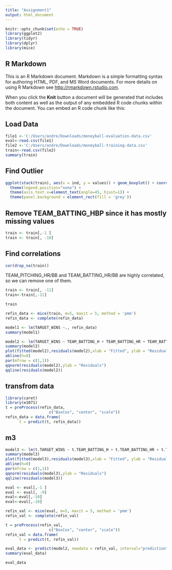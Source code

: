 ---
title: "Assignment1"
output: html_document
---

```{r setup, include=FALSE}
knitr::opts_chunk$set(echo = TRUE)
library(ggplot2)
library(tidyr)
library(dplyr)
library(mice)
```

## R Markdown

This is an R Markdown document. Markdown is a simple formatting syntax for authoring HTML, PDF, and MS Word documents. For more details on using R Markdown see <http://rmarkdown.rstudio.com>.

When you click the **Knit** button a document will be generated that includes both content as well as the output of any embedded R code chunks within the document. You can embed an R code chunk like this:

## Load Data
```{r cars}
file1 <-'C:/Users/andre/Downloads/moneyball-evaluation-data.csv'
eval<-read.csv(file1)
file2 <-'C:/Users/andre/Downloads/moneyball-training-data.csv'
train<-read.csv(file2)
summary(train)
```



## Find Outlier

```{r pressure, echo=FALSE}
ggplot(stack(train), aes(x = ind, y = values)) + geom_boxplot() + coord_cartesian(ylim = c(0, 2000)) +
  theme(legend.position="none") +
  theme(axis.text.x=element_text(angle=45, hjust=1)) + 
  theme(panel.background = element_rect(fill = 'grey'))
```
## Remove TEAM_BATTING_HBP since it has mostly missing values
```{r}
train <- train[,-1 ]
train <- train[, -10]
```


## Find correlations
```{r}
cor(drop_na(train))
```

TEAM_PITCHING_HR/BB and TEAM_BATTING_HR/BB are highly correlated, so we can remove one of them.

```{r}
train <- train[, -11]
train<-train[,-11]

train
```


```{r}
refin_data <- mice(train, m=5, maxit = 5, method = 'pmm')
refin_data <- complete(refin_data)

```
```{r}

model1 <- lm(TARGET_WINS ~., refin_data)
summary(model1)

```

```{r}
model2 <- lm(TARGET_WINS ~ TEAM_BATTING_H + TEAM_BATTING_HR + TEAM_BATTING_SO + TEAM_BASERUN_SB + TEAM_PITCHING_H + TEAM_FIELDING_E + TEAM_FIELDING_DP , refin_data)
summary(model2) 
plot(fitted(model2),residuals(model2),xlab = "Fitted", ylab = "Residuals")
abline(h=0)
par(mfrow = c(1,1))
qqnorm(residuals(model2),ylab = "Residuals")
qqline(residuals(model2))
```
## transfrom data
```{r}
library(caret)
library(e1071)
t = preProcess(refin_data, 
                   c("BoxCox", "center", "scale"))
refin_data = data.frame(
      t = predict(t, refin_data))
```
## m3
```{r}
model3 <- lm(t.TARGET_WINS ~ t.TEAM_BATTING_H + t.TEAM_BATTING_HR + t.TEAM_BATTING_SO + t.TEAM_BASERUN_SB + t.TEAM_PITCHING_H + t.TEAM_FIELDING_E + t.TEAM_FIELDING_DP , refin_data)
summary(model3) 
plot(fitted(model3),residuals(model3),xlab = "Fitted", ylab = "Residuals")
abline(h=0)
par(mfrow = c(1,1))
qqnorm(residuals(model3),ylab = "Residuals")
qqline(residuals(model3))
```

```{r}
eval <- eval[,-1 ]
eval <- eval[, -9]
eval<-eval[,-10]
eval<-eval[,-10]
```

```{r}
refin_val <- mice(eval, m=5, maxit = 5, method = 'pmm')
refin_val <- complete(refin_val)
```
```{r}
t = preProcess(refin_val, 
                   c("BoxCox", "center", "scale"))
refin_val = data.frame(
      t = predict(t, refin_val))
```

```{r}
eval_data <- predict(model2, newdata = refin_val, interval="prediction")
summary(eval_data)
```


```{r}
eval_data
```